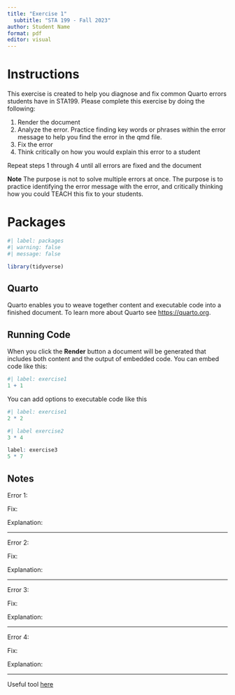 ```yaml
---
title: "Exercise 1"
  subtitle: "STA 199 - Fall 2023"
author: Student Name
format: pdf
editor: visual
---
```


# Instructions

This exercise is created to help you diagnose and fix common Quarto errors students have in STA199. Please complete this exercise by doing the following:

1.  Render the document
2.  Analyze the error. Practice finding key words or phrases within the error message to help you find the error in the qmd file.
3.  Fix the error
4. Think critically on how you would explain this error to a student

Repeat steps 1 through 4 until all errors are fixed and the document

**Note** The purpose is not to solve multiple errors at once. The purpose is to practice identifying the error message with the error, and critically thinking how you could TEACH this fix to your students.

# Packages

```r
#| label: packages
#| warning: false 
#| message: false

library(tidyverse)
```

## Quarto

Quarto enables you to weave together content and executable code into a finished document. To learn more about Quarto see <https://quarto.org>.

## Running Code

When you click the **Render** button a document will be generated that includes both content and the output of embedded code. You can embed code like this:

```r
#| label: exercise1
1 + 1
```

You can add options to executable code like this

```r
#| label: exercise1
2 * 2
```

```r
#| label exercise2
3 * 4
```

```r
label: exercise3
5 * 7
```

## Notes

Error 1: 

Fix:

Explanation:

---

Error 2: 

Fix:

Explanation:

---

Error 3: 

Fix:

Explanation:

---

Error 4: 

Fix:

Explanation:

---

Useful tool [here](https://nickch-k.github.io/DataCommSlides/Lecture_04_Common_R_Problems.html)
